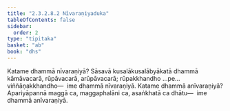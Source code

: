 ```yaml
---
title: "2.3.2.8.2 Nīvaraṇiyaduka"
tableOfContents: false
sidebar:
  order: 2
type: "tipitaka"
basket: "ab"
book: "dhs"
---
```



<DynamicBreadcrumb />

<Division number="1170" book="dhs">

<Paragraph number="1865" book="dhs">
Katame dhammā nīvaraṇiyā? Sāsavā kusalākusalābyākatā dhammā kāmāvacarā, rūpāvacarā, arūpāvacarā; rūpakkhandho …pe…  viññāṇakkhandho—  ime dhammā nīvaraṇiyā.
</Paragraph>

</Division>
<Division number="1171" book="dhs">

<Paragraph number="1866" book="dhs">
Katame dhammā anīvaraṇiyā? Apariyāpannā maggā ca, maggaphalāni ca, asaṅkhatā ca dhātu—  ime dhammā anīvaraṇiyā.
</Paragraph>
</Division>